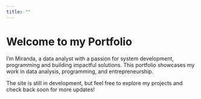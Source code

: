 ```yaml
---
title: ""
---
```


# Welcome to my Portfolio

I’m Miranda, a data analyst with a passion for system development, programming and building impactful solutions. This portfolio showcases my work in data analysis, programming, and entrepreneurship.

The site is still in development, but feel free to explore my projects and check back soon for more updates!